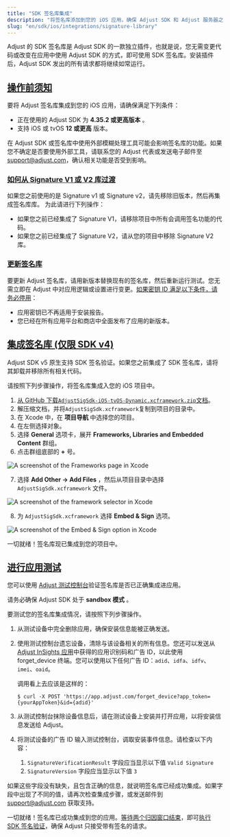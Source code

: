 ```yaml
---
title: "SDK 签名库集成"
description: "将签名库添加到您的 iOS 应用，确保 Adjust SDK 和 Adjust 服务器之间通讯的安全。"
slug: "en/sdk/ios/integrations/signature-library"
---
```

Adjust 的 SDK 签名库是 Adjust SDK 的一款独立插件，也就是说，您无需变更代码或改变在应用中使用 Adjust SDK 的方式，即可使用 SDK 签名库。安装插件后，Adjust SDK 发出的所有请求都将继续如常运行。

[操作前须知](before-you-begin)
-------------------------

要将 Adjust 签名库集成到您的 iOS 应用，请确保满足下列条件：

* 正在使用的 Adjust SDK 为 **4\.35\.2 或更高版本** 。
* 支持 iOS 或 tvOS **12 或更高** 版本。

<callout type="important"> 

在 Adjust SDK 或签名库中使用外部模糊处理工具可能会影响签名库的功能。如果您不确定是否要使用外部工具，请联系您的 Adjust 代表或发送电子邮件至[support@adjust.com](mailto:support@adjust.com)，确认相关功能是否受到影响。
</Callout> 

### [如何从 Signature V1 或 V2 库过渡](migrating-from-signature-v1-or-v2-library)

如果您之前使用的是 Signature v1 或 Signature v2，请先移除旧版本，然后再集成签名库库。 为此请进行下列操作：

* 如果您之前已经集成了 Signature V1，请移除项目中所有会调用签名功能的代码。
* 如果您之前已经集成了 Signature V2，请从您的项目中移除 Signature V2 库。

### [更新签名库](updating-the-signature-library)

要更新 Adjust 签名库，请用新版本替换现有的签名库，然后重新运行测试。您无需立即在 Adjust 中对应用逻辑或设置进行变更。[如果密钥 ID 满足以下条件，请务必停用](https://help.adjust.com/en/article/sdk-signature#manage-your-secret-ids)：

* 应用密钥已不再适用于安装报告。
* 您已经在所有应用平台和商店中全面发布了应用的新版本。

[集成签名库 \(仅限 SDK v4\)](integrate-the-signature-library)
--------------------------------------------------------

<callout type="note"> 

Adjust SDK v5 原生支持 SDK 签名验证。如果您之前集成了 SDK 签名库，请将其卸载并移除所有相关代码。
</Callout> 

请按照下列步骤操作，将签名库集成入您的 iOS 项目中。

1. [从 GitHub 下载`AdjustSigSdk-iOS-tvOS-Dynamic.xcframework.zip`文档](https://github.com/adjust/adjust_signature_sdk/releases/latest)。
2. 解压缩文档，并将`AdjustSigSdk.xcframework`复制到项目的目录中。
3. 在 Xcode 中，在 **项目导航** 中选择您的项目。
4. 在左侧选择对象。
5. 选择 **General** 选项卡，展开 **Frameworks, Libraries and Embedded Content** 群组。
6. 点击群组底部的 **\+** 号。

![A screenshot of the Frameworks page in Xcode](@images/sig-v3/xcode-frameworks.png)

7. 选择 **Add Other \-> Add Files** ，然后从项目目录中选择 `AdjustSigSdk.xcframework` 文件。

![A screenshot of the framework selector in Xcode](@images/sig-v3/xcode-select-framework.png)

8. 为 `AdjustSigSdk.xcframework` 选择 **Embed & Sign** 选项。

![A screenshot of the Embed & Sign option in Xcode](@images/sig-v3/xcode-embed-sign.png)

一切就绪！签名库现已集成到您的项目中。

[进行应用测试](test-your-app)
-----------------------

您可以使用 [Adjust 测试控制台](https://help.adjust.com/en/article/testing-console)验证签名库是否已正确集成进应用。
<callout type="important"> 

请务必确保 Adjust SDK 处于 **sandbox 模式** 。
</Callout> 

要测试您的签名库集成情况，请按照下列步骤操作。

1. 从测试设备中完全删除应用，确保安装信息能被正确发送。

2. 使用测试控制台遗忘设备，清除与该设备相关的所有信息。您还可以发送从[Adjust InSights 应用](https://apps.apple.com/us/app/adjust-insights/id1125517808)中获得的应用识别码和广告 ID，以此使用 forget\_device 终端。您可以使用以下任何广告 ID：`adid`、`idfa`、`idfv`、`imei`、`oaid`。

   调用看上去应该是这样的：

   ```console
   $ curl -X POST 'https://app.adjust.com/forget_device?app_token={yourAppToken}&id={adid}'
   ```

3. 从测试控制台抹除设备信息后，请在测试设备上安装并打开应用，以将安装信息发送给 Adjust。

4. 将测试设备的广告 ID 输入测试控制台，调取安装事件信息。请检查以下内容：

   1. `SignatureVerificationResult` 字段应当显示以下值 `Valid Signature`
   2. `SignatureVersion` 字段应当显示以下值 `3`

如果这些字段没有缺失，且包含正确的信息，就说明签名库已经成功集成。如果字段中出现了不同的值，请再次检查集成步骤，或发送邮件到 [support@adjust.com](mailto:support@adjust.com) 获取支持。

一切就绪！签名库已成功集成到您的应用。[等待两个归因窗口结束](https://help.adjust.com/en/article/attribution-windows)，即可[执行 SDK 签名验证](https://help.adjust.com/en/article/sdk-signature#enforce-signature-validation)，确保 Adjust 只接受带有签名的请求。

